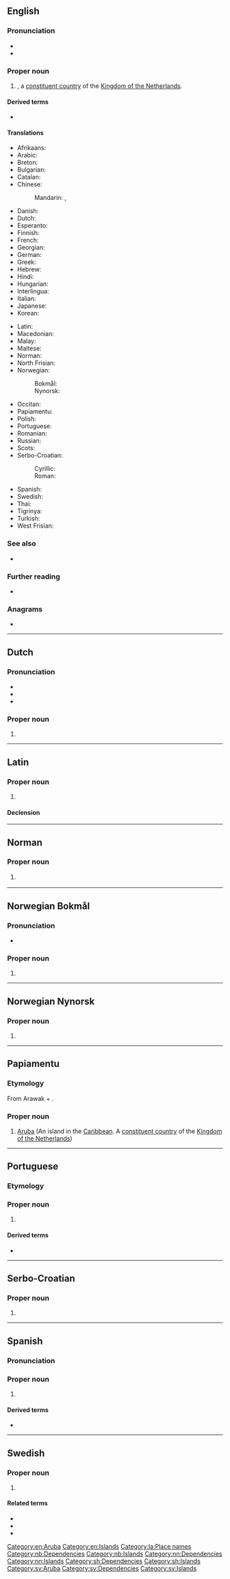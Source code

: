 ==English==

===Pronunciation===
* {{IPA|en|/əˈɹuː.bə/}}
* {{rhymes|en|uːbə}}

===Proper noun===
{{en-proper noun}}

# {{place|en|autonomous territory|r/Caribbean}}, a [[constituent country]] of the [[Kingdom of the Netherlands]].

====Derived terms====
* {{l|en|Arubian}}

====Translations====
{{trans-top|territory in the Caribbean}}
* Afrikaans: {{t|af|Aruba}}
* Arabic: {{t|ar|أَرُوبَا}}
* Breton: {{t|br|Aruba}}
* Bulgarian: {{t|bg|Аруба}}
* Catalan: {{t|ca|Aruba|f}}
* Chinese:
*: Mandarin: {{t+|cmn|阿魯巴|sc=Hani}}, {{t+|cmn|阿鲁巴|tr=Ālǔba|sc=Hani}}
* Danish: {{t|da|Aruba}}
* Dutch: {{t+|nl|Aruba|n}}
* Esperanto: {{t|eo|Arubo}}
* Finnish: {{t+|fi|Aruba}}
* French: {{t+|fr|Aruba|f}}
* Georgian: {{t+|ka|არუბა}}
* German: {{t+|de|Aruba}}
* Greek: {{t+|el|Αρούμπα|f}}
* Hebrew: {{t+|he|אָרוּבָּה|tr=aruba}}
* Hindi: {{t+|hi|अरूबा}}
* Hungarian: {{t+|hu|Aruba}}
* Interlingua: {{t|ia|Aruba}}
* Italian: {{t+|it|Aruba|f}}
* Japanese: {{t+|ja|アルバ|tr=Aruba}}
* Korean: {{t|ko|^아루바}}
{{trans-mid}}
* Latin: {{t|la|Aruba|f}}
* Macedonian: {{t|mk|Ару́ба|f}}
* Malay: {{t|ms|Aruba}}
* Maltese: {{t|mt|Aruba}}
* Norman: {{t|nrf|Aruba}} {{qualifier|Jersey}}
* North Frisian: {{t|frr|Aruuba}}
* Norwegian:
*: Bokmål: {{t|nb|Aruba}}
*: Nynorsk: {{t|nn|Aruba}}
* Occitan: {{t|oc|Aruba|f}}
* Papiamentu: {{t|pap|Aruba|f}}
* Polish: {{t+|pl|Aruba}}
* Portuguese: {{t+|pt|Aruba|f}}
* Romanian: {{t|ro|Aruba|f}}
* Russian: {{t+|ru|Ару́ба|f}}
* Scots: {{t|sco|Arubae}}
* Serbo-Croatian:
*: Cyrillic: {{t|sh|Аруба|f|sc=Cyrl}}
*: Roman: {{t|sh|Aruba|f}}
* Spanish: {{t+|es|Aruba|f}}
* Swedish: {{t+|sv|Aruba}}
* Thai: {{t+|th|อารูบา}}
* Tigrinya: {{t|ti|ኣሩባ}}
* Turkish: {{t+|tr|Aruba}}
* West Frisian: {{t|fy|Arûba|n}}
{{trans-bottom}}

===See also===
* {{l|en|Appendix:Countries of the world}}

===Further reading===
* {{pedia}}

===Anagrams===
* {{anagrams|en|a=aabru|Barua|abura}}

[[Category:en:Aruba]]
[[Category:en:Islands]]

----

==Dutch==

===Pronunciation===
* {{IPA|nl|/aːˈru.baː/|/aːˈry.baː/}}
* {{audio|nl|Nl-Aruba.ogg|Audio}}
* {{hyphenation|nl|Aru|ba}}

===Proper noun===
{{nl-proper noun}}

# {{l|en|Aruba}}

----

==Latin==
{{wikipedia|lang=la}}

===Proper noun===
{{la-proper noun|Arūba<1.loc>}}

# {{lb|la|New Latin}} {{l|en|Aruba}}

====Declension====
{{la-ndecl|Arūba<1.loc>}}

[[Category:la:Place names]]

----

==Norman==

===Proper noun===
{{nrf-proper noun}}

# {{lb|nrf|Jersey}} {{l|en|Aruba}}

{{topics|nrf|Dependencies|Islands}}

----

==Norwegian Bokmål==
{{wikipedia|lang=no}}

===Pronunciation===
* {{IPA|nb|/ɑɾʉːbɑ/}}

===Proper noun===
{{head|nb|proper noun}}

# {{l|en|Aruba}}

[[Category:nb:Dependencies]]
[[Category:nb:Islands]]

----

==Norwegian Nynorsk==
{{wikipedia|lang=nn}}

===Proper noun===
{{head|nn|proper noun}}

# {{l|en|Aruba}}

[[Category:nn:Dependencies]]
[[Category:nn:Islands]]

----

==Papiamentu==

===Etymology===
From Arawak {{bor|pap|tnq|ora||shell}} + {{m|tnq|oubao||island}}.

===Proper noun===
{{head|pap|proper noun}}

# [[Aruba]] (An island in the [[Caribbean]]. A [[constituent country]] of the [[Kingdom of the Netherlands]])

----

==Portuguese==

===Etymology===
{{rfe|pt}}

===Proper noun===
{{pt-proper noun|f}}

# {{place|pt|island/and/autonomous territory|c/Netherlands|in the|sea/Caribbean|t1=Aruba}}

====Derived terms====
* {{l|pt|arubano}}

----

==Serbo-Croatian==

===Proper noun===
{{sh-proper noun|g=f}}

# {{l|en|Aruba}}

[[Category:sh:Dependencies]]
[[Category:sh:Islands]]

----

==Spanish==
{{wikipedia|lang=es}}

===Pronunciation===
{{es-IPA}}

===Proper noun===
{{es-proper noun|f}}

# {{place|es|autonomous territory|c/Netherlands|in the|sea/Caribbean|t1=Aruba}}

====Derived terms====
* {{l|es|arubano}}

{{C|es|Aruba}}

----

==Swedish==

===Proper noun===
{{sv-proper noun|n}}

# {{place|sv|autonomous territory|c/Netherlands|in the|sea/Caribbean|t1=Aruba}}

====Related terms====
*{{l|sv|arubansk|pos=adjective|t=Aruban}}
*{{l|sv|aruban|g=c|t=Aruban male}}
*{{l|sv|arubanska|g=c|t=Aruban female}}

[[Category:sv:Aruba]]
[[Category:sv:Dependencies]]
[[Category:sv:Islands]]